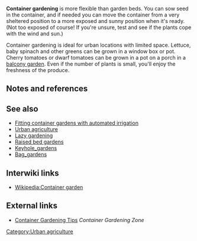 '''Container gardening''' is more flexible than garden beds. You can sow seed in the container, and if needed you can move the container from a very sheltered position to a more exposed and sunny position when it's ready. (Not too exposed of course! If you're unsure, test and see if the plants cope with the wind and sun.) 

Container gardening is ideal for urban locations with limited space. Lettuce, baby spinach and other greens can be grown in a window box or pot. Cherry tomatoes or dwarf tomatoes can be grown in a pot on a porch in a [[balcony garden]]. Even if the number of plants is small, you'll enjoy the freshness of the produce.

== Notes and references ==
{{reflist}}

== See also ==
* [[Automated irrigation|Fitting container gardens with automated irrigation]]
* [[Urban agriculture]]
* [[Lazy gardening]]
* [[Raised bed gardens]]
* [[Keyhole_gardens]]
* [[Bag_gardens]]

== Interwiki links ==
* [[Wikipedia:Container garden]]

== External links ==
{{add links}}
* [http://containergardeningzone.com/category/container-gardening-tips Container Gardening Tips] ''Container Gardening Zone'' 

{{stub}}

[[Category:Urban agriculture]]